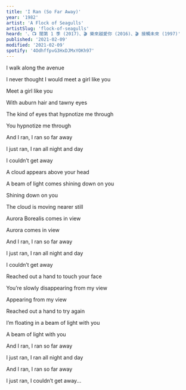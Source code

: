 ```yaml
---
title: 'I Ran (So Far Away)'
year: '1982'
artist: 'A Flock of Seagulls'
artistSlug: 'flock-of-seagulls'
heard: '、📺 闇第 1 季 (2017)、🎬 樂來越愛你 (2016)、🎬 接觸未來 (1997)'
published: '2021-02-09'
modified: '2021-02-09'
spotify: '4OdhffpvG3HxDJMxYOKh97'
---
```


<LyricSection>

I walk along the avenue

I never thought I would meet a girl like you

Meet a girl like you

With auburn hair and tawny eyes

The kind of eyes that hypnotize me through

You hypnotize me through

</LyricSection>

<LyricSection>

And I ran, I ran so far away

I just ran, I ran all night and day

I couldn&rsquo;t get away

</LyricSection>

<LyricSection>

A cloud appears above your head

A beam of light comes shining down on you

Shining down on you

The cloud is moving nearer still

Aurora Borealis comes in view

Aurora comes in view

</LyricSection>

<LyricSection>

And I ran, I ran so far away

I just ran, I ran all night and day

I couldn&rsquo;t get away

</LyricSection>

<LyricSection>

Reached out a hand to touch your face

You&rsquo;re slowly disappearing from my view

Appearing from my view

Reached out a hand to try again

I&rsquo;m floating in a beam of light with you

A beam of light with you

</LyricSection>

<LyricSection>

And I ran, I ran so far away

I just ran, I ran all night and day

</LyricSection>

<LyricSection>

And I ran, I ran so far away

I just ran, I couldn&rsquo;t get away...

</LyricSection>

